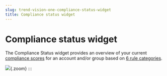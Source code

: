 ```yaml
---
slug: trend-vision-one-compliance-status-widget
title: Compliance status widget
---
```

# Compliance status widget

The Compliance Status widget provides an overview of your current [compliance scores](compliance-score.mdx) for an account and/or group based on [6 rule categories](rule-categories.mdx).

![](/images/compliance-level-comparison=462eb944-25ef-40b0-bfae-98d0ee3b1ec3.webp){.zoom}
:::
